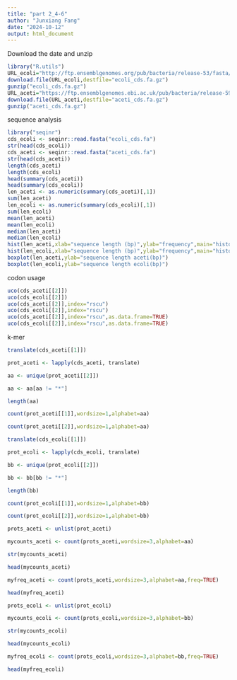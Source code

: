 ```yaml
---
title: "part 2_4-6"
author: "Junxiang Fang"
date: "2024-10-12"
output: html_document
---
```

Download the date and unzip
```r
library("R.utils")
URL_ecoli="http://ftp.ensemblgenomes.org/pub/bacteria/release-53/fasta/bacteria_0_collection/escherichia_coli_str_k_12_substr_mg1655_gca_000005845/cds/Escherichia_coli_str_k_12_substr_mg1655_gca_000005845.ASM584v2.cds.all.fa.gz"
download.file(URL_ecoli,destfile="ecoli_cds.fa.gz")
gunzip("ecoli_cds.fa.gz")
URL_aceti="https://ftp.ensemblgenomes.ebi.ac.uk/pub/bacteria/release-59/fasta/bacteria_80_collection/acetobacter_aceti_gca_002005445/cds/Acetobacter_aceti_gca_002005445.ASM200544v1.cds.all.fa.gz"
download.file(URL_aceti,destfile="aceti_cds.fa.gz")
gunzip("aceti_cds.fa.gz")
```
sequence analysis
```r
library("seqinr")
cds_ecoli <- seqinr::read.fasta("ecoli_cds.fa")
str(head(cds_ecoli))
cds_aceti <- seqinr::read.fasta("aceti_cds.fa")
str(head(cds_aceti))
length(cds_aceti)
length(cds_ecoli)
head(summary(cds_aceti))
head(summary(cds_ecoli))
len_aceti <- as.numeric(summary(cds_aceti)[,1])
sum(len_aceti)
len_ecoli <- as.numeric(summary(cds_ecoli)[,1])
sum(len_ecoli)
mean(len_aceti)
mean(len_ecoli)
median(len_aceti)
median(len_ecoli)
hist(len_aceti,xlab="sequence length (bp)",ylab="frequency",main="histogram of coding sequence length(aceti)")
hist(len_ecoli,xlab="sequence length (bp)",ylab="frequency",main="histogram of coding sequence length(ecoli)")
boxplot(len_aceti,ylab="sequence length aceti(bp)")
boxplot(len_ecoli,ylab="sequence length ecoli(bp)")
```
codon usage
```r
uco(cds_aceti[[2]])
uco(cds_ecoli[[2]])
uco(cds_aceti[[2]],index="rscu")
uco(cds_ecoli[[2]],index="rscu")
uco(cds_aceti[[2]],index="rscu",as.data.frame=TRUE)
uco(cds_ecoli[[2]],index="rscu",as.data.frame=TRUE)
```
k-mer
```r
translate(cds_aceti[[1]]) 

prot_aceti <- lapply(cds_aceti, translate) 

aa <- unique(prot_aceti[[2]]) 

aa <- aa[aa != "*"] 

length(aa) 

count(prot_aceti[[1]],wordsize=1,alphabet=aa) 

count(prot_aceti[[2]],wordsize=1,alphabet=aa) 

translate(cds_ecoli[[1]]) 

prot_ecoli <- lapply(cds_ecoli, translate) 

bb <- unique(prot_ecoli[[2]]) 

bb <- bb[bb != "*"] 

length(bb) 

count(prot_ecoli[[1]],wordsize=1,alphabet=bb) 

count(prot_ecoli[[2]],wordsize=1,alphabet=bb) 

prots_aceti <- unlist(prot_aceti) 

mycounts_aceti <- count(prots_aceti,wordsize=3,alphabet=aa) 

str(mycounts_aceti) 

head(mycounts_aceti) 

myfreq_aceti <- count(prots_aceti,wordsize=3,alphabet=aa,freq=TRUE) 

head(myfreq_aceti) 

prots_ecoli <- unlist(prot_ecoli) 

mycounts_ecoli <- count(prots_ecoli,wordsize=3,alphabet=bb) 

str(mycounts_ecoli) 

head(mycounts_ecoli) 

myfreq_ecoli <- count(prots_ecoli,wordsize=3,alphabet=bb,freq=TRUE) 

head(myfreq_ecoli) 
```
